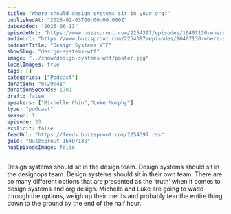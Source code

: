 ```yaml
---
title: "Where should design systems sit in your org?"
publishedAt: "2025-02-03T00:00:00.000Z"
dateAdded: "2025-06-13"
episodeUrl: "https://www.buzzsprout.com/2254397/episodes/16407130-where-should-design-systems-sit-in-your-org.mp3"
audioUrl: "https://www.buzzsprout.com/2254397/episodes/16407130-where-should-design-systems-sit-in-your-org.mp3"
podcastTitle: "Design Systems WTF"
showSlug: "design-systems-wtf"
image: "../show/design-systems-wtf/poster.jpg"
localImages: true
tags: []
categories: ["Podcast"]
duration: "0:29:41"
durationSeconds: 1781
draft: false
speakers: ["Michelle Chin","Luke Murphy"]
type: "podcast"
season: 1
episode: 33
explicit: false
feedUrl: "https://feeds.buzzsprout.com/2254397.rss"
guid: "Buzzsprout-16407130"
hasEpisodeImage: false
---
```

Design systems should sit in the design team. Design systems should sit in the designops team. Design systems should sit in their own team. There are so many different options that are presented as the ‘truth’ when it comes to design systems and org design. Michelle and Luke are going to wade through the options, weigh up their merits and probably tear the entire thing down to the ground by the end of the half hour.
